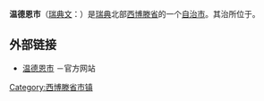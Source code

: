{{Infobox Kommun|
fullname=Vindelns kommun|
isocode= |
capital={{link-en|温德恩|Vindeln}}|
governor=|
county=[[西博滕省|西博滕省]]|
province=[[西博滕|西博滕]]|
arearank=第33名|
area=2,651|
areapercent=x.x|
population_as_of=2005|
populationrank=第270名|
population=5,773|
populationpercent=x.x|
populationdensity=2.1|
coatofarms=[[File:Vindeln_vapen.svg|100px]]|
map=[[File:Vindeln_Municipality_in_Västerbotten_County.png|200px]]|
location=|
|}}

'''温德恩市'''（[[瑞典文|瑞典文]]：{{lang|sv|''Vindelns kommun''}}）是[[瑞典|瑞典]]北部[[西博滕省|西博滕省]]的一个[[瑞典自治市|自治市]]。其治所位于{{link-en|温德恩|Vindeln}}。

== 外部链接 ==
* [http://www.vindeln.se 温德恩市] {{Wayback|url=http://www.vindeln.se/ |date=20201024225923 }}－官方网站

{{Västerbotten County}}
{{Localities in Vindeln Municipality}}

[[Category:西博滕省市镇|Category:西博滕省市镇]]